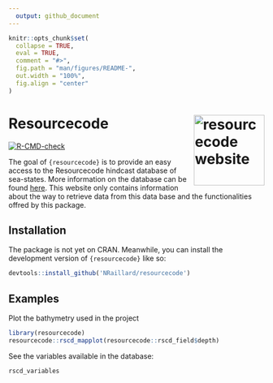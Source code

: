 ```yaml
---
  output: github_document
---
```


  <!-- README.md is generated from README.Rmd. Please edit that file -->

```r
knitr::opts_chunk$set(
  collapse = TRUE,
  eval = TRUE,
  comment = "#>",
  fig.path = "man/figures/README-",
  out.width = "100%",
  fig.align = "center"
)
```

# Resource**code** <a href="https://nraillard.github.io/resourcecode/"><img src="man/figures/logo.png" align="right" height="139" alt="resourcecode website" /></a>

<!-- badges: start -->
[![R-CMD-check](https://github.com/NRaillard/resourcecode/workflows/R-CMD-check/badge.svg)](https://github.com/NRaillard/resourcecode/actions) 
<!-- badges: end -->

The goal of `{resourcecode}` is to provide an easy access to the Resourcecode hindcast database of sea-states. More information on the database can be found [here](https://resourcecode.ifremer.fr). This website only contains information about the way to retrieve data from this data base and the functionalities offred by this package.

## Installation

The package is not yet on CRAN. Meanwhile, you can install the development version of `{resourcecode}` like so:

```r
devtools::install_github('NRaillard/resourcecode')
```

## Examples

Plot the bathymetry used in the project

```r
library(resourcecode)
resourcecode::rscd_mapplot(resourcecode::rscd_field$depth)
```


See the variables available in the database:
```r
rscd_variables
```


